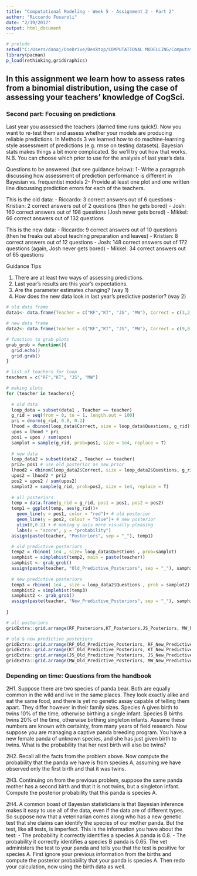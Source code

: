 ---
title: "Computational Modeling - Week 5 - Assignment 2 - Part 2"
author: "Riccardo Fusaroli"
date: "2/19/2017"
output: html_document
---

```{r}
# prelude
setwd("C:/Users/danaj/OneDrive/Desktop/COMPUTATIONAL MODELLING/ComputationalModelling")
library(pacman)
p_load(rethinking,gridGraphics)
```

## In this assignment we learn how to assess rates from a binomial distribution, using the case of assessing your teachers' knowledge of CogSci.

### Second part: Focusing on predictions

Last year you assessed the teachers (darned time runs quick!). Now you want to re-test them and assess whether your models are producing reliable predictions. In Methods 3 we learned how to do machine-learning style assessment of predictions (e.g. rmse on testing datasets). Bayesian stats makes things a bit more complicated. So we'll try out how that works. N.B. You can choose which prior to use for the analysis of last year's data.

Questions to be answered (but see guidance below):
1- Write a paragraph discussing how assessment of prediction performance is different in Bayesian vs. frequentist models
2- Provide at least one plot and one written line discussing prediction errors for each of the teachers.

This is the old data:
- Riccardo: 3 correct answers out of 6 questions
- Kristian: 2 correct answers out of 2 questions (then he gets bored)
- Josh: 160 correct answers out of 198 questions (Josh never gets bored)
- Mikkel: 66 correct answers out of 132 questions

This is the new data:
- Riccardo: 9 correct answers out of 10 questions (then he freaks out about teaching preparation and leaves)
- Kristian: 8 correct answers out of 12 questions
- Josh: 148 correct answers out of 172 questions (again, Josh never gets bored)
- Mikkel: 34 correct answers out of 65 questions

Guidance Tips

1. There are at least two ways of assessing predictions.
2. Last year's results are this year's expectations.
3. Are the parameter estimates changing? (way 1)
4. How does the new data look in last year's predictive posterior? (way 2)
```{r}

# old data frame
data1<- data.frame(Teacher = c("RF","KT", "JS", "MW"), Correct = c(3,2,160,66), Questions = c(6,2,198,132))

# new data frame
data2<- data.frame(Teacher = c("RF","KT", "JS", "MW"), Correct = c(9,8,148,34), Questions = c(10,12,172,65))

# function to grab plots
grab_grob = function(){
  grid.echo()
  grid.grab()
}

# list of teachers for loop
teachers = c("RF","KT", "JS", "MW")

# making plots
for (teacher in teachers){
 
  # old data
  loop_data = subset(data1 , Teacher == teacher)
  g_rid = seq(from = 0, to = 1, length.out = 100)
  pri = dnorm(g_rid, 0.8, 0.2)
  lhood = dbinom(loop_data$Correct, size = loop_data$Questions, g_rid)
  upos = lhood * pri
  pos1 = upos / sum(upos)
  samplot = sample(g_rid, prob=pos1, size = 1e4, replace = T)
  
  # new data
  loop_data2 = subset(data2 , Teacher == teacher)
  pri2= pos1 # use old posterior as new prior
  lhood2 = dbinom(loop_data2$Correct, size = loop_data2$Questions, g_rid)
  upos2 = lhood2 * pri2
  pos2 = upos2 / sum(upos2)
  samplot2 = sample(g_rid, prob=pos2, size = 1e4, replace = T)
  
  # all posteriors
  temp = data.frame(g_rid = g_rid, pos1 = pos1, pos2 = pos2)
  temp1 = ggplot(temp, aes(g_rid))+
    geom_line(y = pos1, color = "red")+ # old posterior
    geom_line(y = pos2, colour = "blue")+ # new posterior
    ylim(0,0.2) + # making y axis more visually pleasing
    labs(x = "score", y = "probability")
  assign(paste(teacher, "Posteriors", sep = "_"), temp1)

  # old predictive posteriors
  temp2 = rbinom( 1e4 , size= loop_data$Questions , prob=samplot)
  samphist = simplehist(temp2, main = paste(teacher))
  samphist <- grab_grob()
  assign(paste(teacher, "Old_Predictive_Posteriors", sep = "_"), samphist)
  
  # new predictive posteriors
  temp3 = rbinom( 1e4 , size = loop_data2$Questions , prob = samplot2)
  samphist2 = simplehist(temp3)
  samphist2 <- grab_grob()
  assign(paste(teacher, "New_Predictive_Posteriors", sep = "_"), samphist2)
   
}

# all posteriors
gridExtra::grid.arrange(RF_Posteriors,KT_Posteriors,JS_Posteriors, MW_Posteriors)

# old & new predictive posteriors
gridExtra::grid.arrange(RF_Old_Predictive_Posteriors, RF_New_Predictive_Posteriors)
gridExtra::grid.arrange(KT_Old_Predictive_Posteriors, KT_New_Predictive_Posteriors)
gridExtra::grid.arrange(JS_Old_Predictive_Posteriors, JS_New_Predictive_Posteriors)
gridExtra::grid.arrange(MW_Old_Predictive_Posteriors, MW_New_Predictive_Posteriors)

```

### Depending on time: Questions from the handbook
2H1. Suppose there are two species of panda bear. Both are equally common in the wild and live in the same places. They look exactly alike and eat the same food, and there is yet no genetic assay capable of telling them apart. They differ however in their family sizes. Species A gives birth to twins 10% of the time, otherwise birthing a single infant. Species B births twins 20% of the time, otherwise birthing singleton infants. Assume these numbers are known with certainty, from many years of field research.
Now suppose you are managing a captive panda breeding program. You have a new female panda of unknown species, and she has just given birth to twins. What is the probability that her next birth will also be twins?

2H2. Recall all the facts from the problem above. Now compute the probability that the panda we have is from species A, assuming we have observed only the first birth and that it was twins.

2H3. Continuing on from the previous problem, suppose the same panda mother has a second birth and that it is not twins, but a singleton infant. Compute the posterior probability that this panda is species A.

2H4. A common boast of Bayesian statisticians is that Bayesian inference makes it easy to use all of the data, even if the data are of different types. So suppose now that a veterinarian comes along who has a new genetic test that she claims can identify the species of our mother panda. But the test, like all tests, is imperfect. This is the information you have about the test:
- The probability it correctly identifies a species A panda is 0.8.
- The probability it correctly identifies a species B panda is 0.65.
The vet administers the test to your panda and tells you that the test is positive for species A. First ignore your previous information from the births and compute the posterior probability that your panda is species A. Then redo your calculation, now using the birth data as well.
